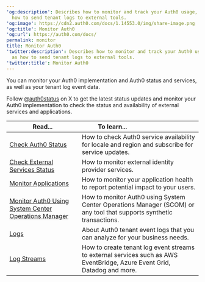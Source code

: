 ---
'og:description': Describes how to monitor and track your Auth0 usage, as well as
  how to send tenant logs to external tools.
'og:image': https://cdn2.auth0.com/docs/1.14553.0/img/share-image.png
'og:title': Monitor Auth0
'og:url': https://auth0.com/docs/
permalink: monitor
title: Monitor Auth0
'twitter:description': Describes how to monitor and track your Auth0 usage, as well
  as how to send tenant logs to external tools.
'twitter:title': Monitor Auth0
---
You can monitor your Auth0 implementation and Auth0 status and services, as well as your tenant log event data.

Follow [@auth0status](https://twitter.com/auth0status) on X to get the latest status updates and monitor your Auth0 implementation to check the status and availability of external services and applications.

<table class="table"><thead>
<tr>
<th><strong>Read...</strong></th>
<th><strong>To learn...</strong>                                </th>
</tr>
</thead>
<tbody>
<tr>
<td><a href="/docs/deploy-monitor/monitor/check-auth0-status">Check Auth0 Status</a></td>
<td>How to check Auth0 service availability for locale and region and subscribe for service updates.</td>
</tr>
<tr>
<td><a href="/docs/deploy-monitor/monitor/check-external-services-status">Check External Services Status</a></td>
<td>How to monitor external identity provider services.</td>
</tr>
<tr>
<td><a href="/docs/deploy-monitor/monitor/monitor-applications">Monitor Applications</a></td>
<td>How to monitor your application health to report potential impact to your users.</td>
</tr>
<tr>
<td><a href="/docs/deploy-monitor/monitor/monitor-using-scom">Monitor Auth0 Using System Center Operations Manager</a></td>
<td>How to monitor Auth0 using System Center Operations Manager (SCOM) or any tool that supports synthetic transactions.</td>
</tr>
<tr>
<td><a href="/docs/deploy-monitor/logs">Logs</a></td>
<td>About Auth0 tenant event logs that you can analyze for your business needs.</td>
</tr>
<tr>
<td><a href="/docs/customize/log-streams">Log Streams</a></td>
<td>How to create tenant log event streams to external services such as AWS EventBridge, Azure Event Grid, Datadog and more.</td>
</tr>
</tbody>
</table>